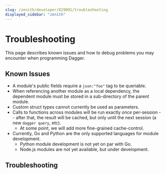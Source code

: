 ```yaml
---
slug: /zenith/developer/829091/troubleshooting
displayed_sidebar: "zenith"
---
```



# Troubleshooting

<PartialExperimentalDocs />

This page describes known issues and how to debug problems you may encounter when programming Dagger.

## Known Issues

- A module's public fields require a `json:"foo"` tag to be queriable.
- When referencing another module as a local dependency, the dependent module
  must be stored in a sub-directory of the parent module.
- Custom struct types cannot currently be used as parameters.
- Calls to functions across modules will be run exactly _once_ per-session --
  after that, the result will be cached, but only until the next session (a new
  `dagger query`, etc).
  - At some point, we will add more fine-grained cache-control.
- Currently, Go and Python are the only supported languages for module development.
  - Python module development is not yet on par with Go.
  - Node.js modules are not yet available, but under development.

## Troubleshooting

<PartialDeveloperTroubleshooting />
